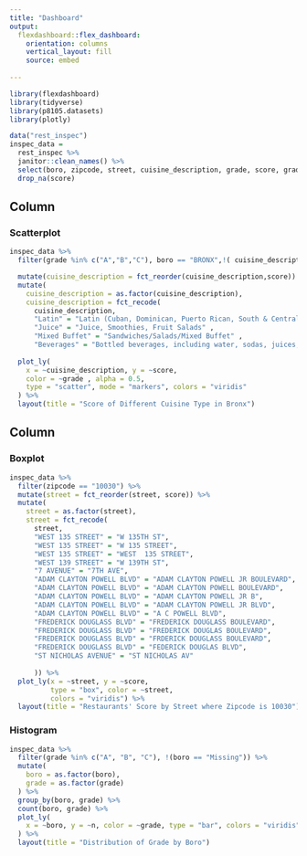 ```yaml
---
title: "Dashboard"
output: 
  flexdashboard::flex_dashboard:
    orientation: columns
    vertical_layout: fill
    source: embed
    
---
```


```r
library(flexdashboard)
library(tidyverse)
library(p8105.datasets)
library(plotly)
```

```r
data("rest_inspec")
inspec_data = 
  rest_inspec %>%
  janitor::clean_names() %>%
  select(boro, zipcode, street, cuisine_description, grade, score, grade_date) %>%
  drop_na(score)
```

Column {data-width=550}
-----------------------------------------------------------------------

### Scatterplot

```r
inspec_data %>%
  filter(grade %in% c("A","B","C"), boro == "BRONX",!( cuisine_description == "Not Listed/Not Applicable") ) %>%

  mutate(cuisine_description = fct_reorder(cuisine_description,score)) %>%
  mutate(
    cuisine_description = as.factor(cuisine_description),
    cuisine_description = fct_recode(
      cuisine_description, 
      "Latin" = "Latin (Cuban, Dominican, Puerto Rican, South & Central American)",
      "Juice" = "Juice, Smoothies, Fruit Salads" ,
      "Mixed Buffet" = "Sandwiches/Salads/Mixed Buffet" ,
      "Beverages" = "Bottled beverages, including water, sodas, juices, etc.")) %>%
      
  plot_ly(
    x = ~cuisine_description, y = ~score, 
    color = ~grade , alpha = 0.5,
    type = "scatter", mode = "markers", colors = "viridis"
  ) %>%
  layout(title = "Score of Different Cuisine Type in Bronx")
```

Column {data-width=450}
-----------------------------------------------------------------------

### Boxplot

```r
inspec_data %>%
  filter(zipcode == "10030") %>%
  mutate(street = fct_reorder(street, score)) %>%
  mutate(
    street = as.factor(street),
    street = fct_recode(
      street, 
      "WEST 135 STREET" = "W 135TH ST",
      "WEST 135 STREET" = "W 135 STREET",
      "WEST 135 STREET" = "WEST  135 STREET",
      "WEST 139 STREET" = "W 139TH ST",
      "7 AVENUE" = "7TH AVE",
      "ADAM CLAYTON POWELL BLVD" = "ADAM CLAYTON POWELL JR BOULEVARD",
      "ADAM CLAYTON POWELL BLVD" = "ADAM CLAYTON POWELL BOULEVARD",
      "ADAM CLAYTON POWELL BLVD" = "ADAM CLAYTON POWELL JR B",
      "ADAM CLAYTON POWELL BLVD" = "ADAM CLAYTON POWELL JR BLVD",
      "ADAM CLAYTON POWELL BLVD" = "A C POWELL BLVD",
      "FREDERICK DOUGLASS BLVD" = "FREDERICK DOUGLASS BOULEVARD",
      "FREDERICK DOUGLASS BLVD" = "FREDERICK DOUGLAS BOULEVARD",
      "FREDERICK DOUGLASS BLVD" = "FRDERICK DOUGLASS BOULEVARD",
      "FREDERICK DOUGLASS BLVD" = "FEDERICK DOUGLAS BLVD",
      "ST NICHOLAS AVENUE" = "ST NICHOLAS AV"
      
      )) %>%
  plot_ly(x = ~street, y = ~score,
          type = "box", color = ~street,
          colors = "viridis") %>%
  layout(title = "Restaurants' Score by Street where Zipcode is 10030")
```


### Histogram

```r
inspec_data %>%
  filter(grade %in% c("A", "B", "C"), !(boro == "Missing")) %>%
  mutate(
    boro = as.factor(boro),
    grade = as.factor(grade)
  ) %>% 
  group_by(boro, grade) %>% 
  count(boro, grade) %>% 
  plot_ly(
    x = ~boro, y = ~n, color = ~grade, type = "bar", colors = "viridis"
  ) %>%
  layout(title = "Distribution of Grade by Boro") 
```



